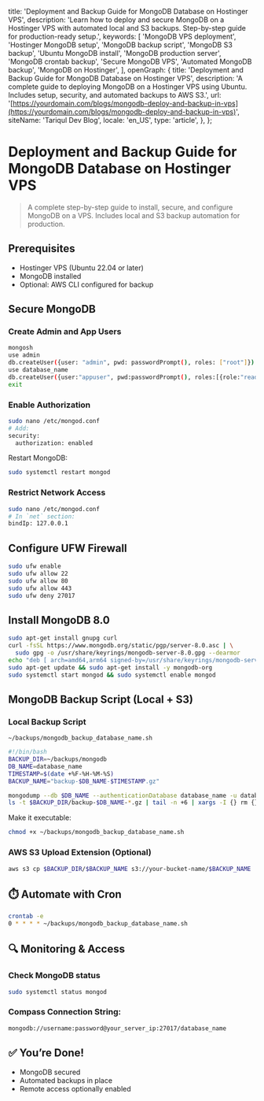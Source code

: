   title: 'Deployment and Backup Guide for MongoDB Database on Hostinger VPS',
  description: 'Learn how to deploy and secure MongoDB on a Hostinger VPS with automated local and S3 backups. Step-by-step guide for production-ready setup.',
  keywords: [
    'MongoDB VPS deployment',
    'Hostinger MongoDB setup',
    'MongoDB backup script',
    'MongoDB S3 backup',
    'Ubuntu MongoDB install',
    'MongoDB production server',
    'MongoDB crontab backup',
    'Secure MongoDB VPS',
    'Automated MongoDB backup',
    'MongoDB on Hostinger',
  ],
  openGraph: {
    title: 'Deployment and Backup Guide for MongoDB Database on Hostinger VPS',
    description: 'A complete guide to deploying MongoDB on a Hostinger VPS using Ubuntu. Includes setup, security, and automated backups to AWS S3.',
    url: '[https://yourdomain.com/blogs/mongodb-deploy-and-backup-in-vps](https://yourdomain.com/blogs/mongodb-deploy-and-backup-in-vps)',
    siteName: 'Tariqul Dev Blog',
    locale: 'en_US',
    type: 'article',
  },
};

# Deployment and Backup Guide for MongoDB Database on Hostinger VPS

> A complete step-by-step guide to install, secure, and configure MongoDB on a VPS. Includes local and S3 backup automation for production.

## Prerequisites

- Hostinger VPS (Ubuntu 22.04 or later)
- MongoDB installed
- Optional: AWS CLI configured for backup

## Secure MongoDB

### Create Admin and App Users

```bash
mongosh
use admin
db.createUser({user: "admin", pwd: passwordPrompt(), roles: ["root"]})
use database_name
db.createUser({user:"appuser", pwd:passwordPrompt(), roles:[{role:"readWrite", db:"database_name"}]})
exit
```

### Enable Authorization

```bash
sudo nano /etc/mongod.conf
# Add:
security:
  authorization: enabled
```

Restart MongoDB:

```bash
sudo systemctl restart mongod
```

### Restrict Network Access

```bash
sudo nano /etc/mongod.conf
# In `net` section:
bindIp: 127.0.0.1
```

## Configure UFW Firewall

```bash
sudo ufw enable
sudo ufw allow 22
sudo ufw allow 80
sudo ufw allow 443
sudo ufw deny 27017
```

## Install MongoDB 8.0

```bash
sudo apt-get install gnupg curl
curl -fsSL https://www.mongodb.org/static/pgp/server-8.0.asc | \
  sudo gpg -o /usr/share/keyrings/mongodb-server-8.0.gpg --dearmor
echo "deb [ arch=amd64,arm64 signed-by=/usr/share/keyrings/mongodb-server-8.0.gpg ] https://repo.mongodb.org/apt/ubuntu noble/mongodb-org/8.0 multiverse" | sudo tee /etc/apt/sources.list.d/mongodb-org-8.0.list
sudo apt-get update && sudo apt-get install -y mongodb-org
sudo systemctl start mongod && sudo systemctl enable mongod
```

## MongoDB Backup Script (Local + S3)

### Local Backup Script

`~/backups/mongodb_backup_database_name.sh`

```bash
#!/bin/bash
BACKUP_DIR=~/backups/mongodb
DB_NAME=database_name
TIMESTAMP=$(date +%F-%H-%M-%S)
BACKUP_NAME="backup-$DB_NAME-$TIMESTAMP.gz"

mongodump --db $DB_NAME --authenticationDatabase database_name -u database_user -p your_secure_password --archive=$BACKUP_DIR/$BACKUP_NAME --gzip
ls -t $BACKUP_DIR/backup-$DB_NAME-*.gz | tail -n +6 | xargs -I {} rm {}
```

Make it executable:

```bash
chmod +x ~/backups/mongodb_backup_database_name.sh
```

### AWS S3 Upload Extension (Optional)

```bash
aws s3 cp $BACKUP_DIR/$BACKUP_NAME s3://your-bucket-name/$BACKUP_NAME
```

## ⏱️ Automate with Cron

```bash
crontab -e
0 * * * * ~/backups/mongodb_backup_database_name.sh
```

## 🔍 Monitoring & Access

### Check MongoDB status

```bash
sudo systemctl status mongod
```

### Compass Connection String:

```bash
mongodb://username:password@your_server_ip:27017/database_name
```

## ✅ You’re Done!

- MongoDB secured
- Automated backups in place
- Remote access optionally enabled
